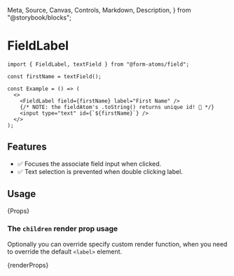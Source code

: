   Meta,
  Source,
  Canvas,
  Controls,
  Markdown,
  Description,
} from "@storybook/blocks";

<Meta title="FieldLabel" />

# FieldLabel

<Description of={FieldLabelStories} />
<Canvas sourceState="none" of={FieldLabelStories.Primary} />

```tsx
import { FieldLabel, textField } from "@form-atoms/field";

const firstName = textField();

const Example = () => (
  <>
    <FieldLabel field={firstName} label="First Name" />
    {/* NOTE: the fieldAtom's .toString() returns unique id! 🤯 */}
    <input type="text" id={`${firstName}`} />
  </>
);
```

## Features

- ✅ Focuses the associate field input when clicked.
- ✅ Text selection is prevented when double clicking label.

## Usage

<Markdown>{Props}</Markdown>

### The `children` render prop usage

Optionally you can override specify custom render function, when you need to override the default `<label>` element.

<Canvas sourceState="shown" of={FieldLabelStories.WithRenderProp} />
<Markdown>{renderProps}</Markdown>
